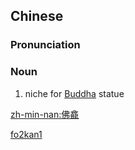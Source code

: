 {{also|佛龛}}
==Chinese==
{{zh-forms|s=佛龛}}

===Pronunciation===
{{zh-pron
|m=fókān
|cat=n
}}

===Noun===
{{zh-noun}}

# niche for [[Buddha]] statue

[[Category:zh:Buddhism|fo2kan1]]

[[zh-min-nan:佛龕]]